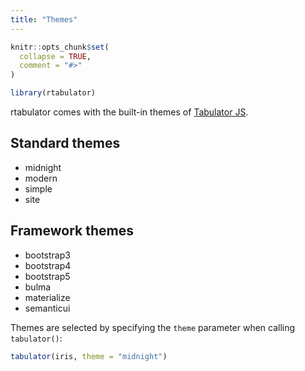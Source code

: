 ```yaml
---
title: "Themes"
---
```


```r
knitr::opts_chunk$set(
  collapse = TRUE,
  comment = "#>"
)
```

```r
library(rtabulator)
```

rtabulator comes with the built-in themes of [Tabulator JS](https://tabulator.info/docs/6.2/theme).

## Standard themes

* midnight
* modern
* simple
* site

## Framework themes

* bootstrap3
* bootstrap4
* bootstrap5
* bulma
* materialize
* semanticui

Themes are selected by specifying the `theme` parameter when calling `tabulator()`:

```r
tabulator(iris, theme = "midnight")
```
